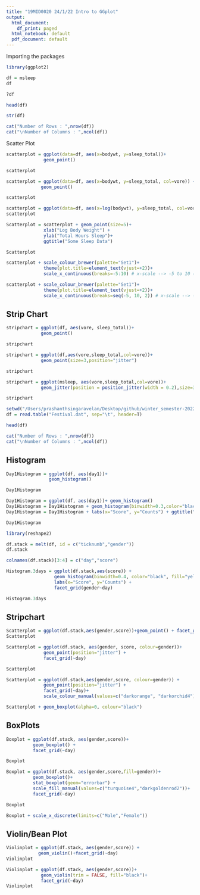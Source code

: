 ```yaml
---
title: "19MID0020 24/1/22 Intro to GGplot"
output:
  html_document:
    df_print: paged
  html_notebook: default
  pdf_document: default
---
```


Importing the packages
```r
library(ggplot2)
```

```r
df = msleep
df
```

```r
?df
```

```r
head(df)
```

```r
str(df)
```
```r
cat("Number of Rows : ",nrow(df))
cat("\nNumber of Columns : ",ncol(df))
```

Scatter Plot
```r
scatterplot = ggplot(data=df, aes(x=bodywt, y=sleep_total))+
              geom_point()

scatterplot
```

```r
scatterplot = ggplot(data=df, aes(x=bodywt, y=sleep_total, col=vore)) + 
             geom_point()

scatterplot
```

```r
scatterplot = ggplot(data=df, aes(x=log(bodywt), y=sleep_total, col=vore)) + geom_point()
scatterplot
```

```r
Scatterplot = scatterplot + geom_point(size=5)+
              xlab("Log Body Weight") + 
              ylab("Total Hours Sleep")+
              ggtitle("Some Sleep Data")

Scatterplot
```


```r
scatterplot + scale_colour_brewer(palette="Set1")+
              theme(plot.title=element_text(vjust=+2))+
              scale_x_continuous(breaks=-5:10) # x-scale --> -5 to 10 (in-steps of 1)
```


```r
scatterplot + scale_colour_brewer(palette="Set1")+
              theme(plot.title=element_text(vjust=+2))+
              scale_x_continuous(breaks=seq(-5, 10, 2)) # x-scale --> -5 to 10 (in-steps of 2)
```

## Strip Chart
```r
stripchart = ggplot(df, aes(vore, sleep_total))+
             geom_point()

stripchart
```
```r
stripchart = ggplot(df,aes(vore,sleep_total,col=vore))+ 
             geom_point(size=3,position="jitter")

stripchart
```

```r
stripchart = ggplot(msleep, aes(vore,sleep_total,col=vore))+ 
             geom_jitter(position = position_jitter(width = 0.2),size=3)

stripchart
```

```r
setwd("/Users/prashanthsingaravelan/Desktop/github/winter_semester-2022/CSI3005 Advanced Data Visualization Techniques/lab exercises/24_1_22")
df = read.table("Festival.dat", sep="\t", header=T)
```

```r
head(df)
```


```r
cat("Number of Rows : ",nrow(df))
cat("\nNumber of Columns : ",ncol(df))
```

## Histogram
```r
Day1Histogram = ggplot(df, aes(day1))+
                geom_histogram()

Day1Histogram
```
```r
Day1Histogram = ggplot(df, aes(day1))+ geom_histogram()
Day1Histogram = Day1Histogram + geom_histogram(binwidth=0.3,color="black",fill="yellow")
Day1Histogram = Day1Histogram + labs(x="Score", y="Counts") + ggtitle("Hygiene at Day 1")

Day1Histogram
```
```r
library(reshape2)
```

```r
df.stack = melt(df, id = c("ticknumb","gender"))
df.stack
```
```r
colnames(df.stack)[3:4] = c("day","score")
```

```r
Histogram.3days = ggplot(df.stack,aes(score)) + 
                  geom_histogram(binwidth=0.4, color="black", fill="yellow") + 
                  labs(x="Score", y="Counts") + 
                  facet_grid(gender~day)

Histogram.3days
```

## Stripchart
```r
Scatterplot = ggplot(df.stack,aes(gender,score))+geom_point() + facet_grid(~day)
Scatterplot
```


```r
Scatterplot = ggplot(df.stack, aes(gender, score, colour=gender))+
              geom_point(position="jitter") + 
              facet_grid(~day)

Scatterplot
```


```r
Scatterplot = ggplot(df.stack,aes(gender,score, colour=gender)) + 
              geom_point(position="jitter") + 
              facet_grid(~day)+
              scale_colour_manual(values=c("darkorange", "darkorchid4"))

Scatterplot + geom_boxplot(alpha=0, colour="black")
```

## BoxPlots
```r
Boxplot = ggplot(df.stack, aes(gender,score))+
          geom_boxplot() + 
          facet_grid(~day)

Boxplot
```


```r
Boxplot = ggplot(df.stack, aes(gender,score,fill=gender))+
          geom_boxplot()+
          stat_boxplot(geom="errorbar") + 
          scale_fill_manual(values=c("turquoise4","darkgoldenrod2"))+
          facet_grid(~day)

Boxplot
```


```r
Boxplot + scale_x_discrete(limits=c("Male","Female"))
```

## Violin/Bean Plot
```r
Violinplot = ggplot(df.stack, aes(gender,score)) + 
            geom_violin()+facet_grid(~day)
Violinplot
```


```r
Violinplot = ggplot(df.stack, aes(gender,score))+
             geom_violin(trim = FALSE, fill="black")+
             facet_grid(~day)
Violinplot
```
